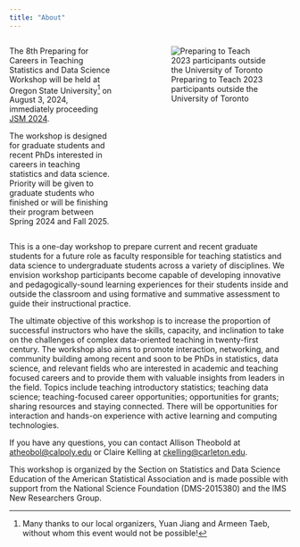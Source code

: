 ```yaml
---
title: "About"
---
```


::: columns
::: {.column width="40%"}
The 8th Preparing for Careers in Teaching Statistics and Data Science Workshop will be held at Oregon State University[^1] on August 3, 2024, immediately proceeding [JSM 2024](https://ww2.amstat.org/meetings/jsm/2024/).

The workshop is designed for graduate students and recent PhDs interested in careers in teaching statistics and data science.
Priority will be given to graduate students who finished or will be finishing their program between Spring 2024 and Fall 2025.

:::

::: {.column width="5%"}
:::

::: {.column width="55%"}
![Preparing to Teach 2023 participants outside the University of Toronto](images/ptt-2023.jpg)
:::
:::

[^1]: Many thanks to our local organizers, Yuan Jiang and Armeen Taeb, without whom this event would not be possible!

This is a one-day workshop to prepare current and recent graduate students for a future role as faculty responsible for teaching statistics and data science to undergraduate students across a variety of disciplines.
We envision workshop participants become capable of developing innovative and pedagogically-sound learning experiences for their students inside and outside the classroom and using formative and summative assessment to guide their instructional practice.

The ultimate objective of this workshop is to increase the proportion of successful instructors who have the skills, capacity, and inclination to take on the challenges of complex data-oriented teaching in twenty-first century.
The workshop also aims to promote interaction, networking, and community building among recent and soon to be PhDs in statistics, data science, and relevant fields who are interested in academic and teaching focused careers and to provide them with valuable insights from leaders in the field.
Topics include teaching introductory statistics; teaching data science; teaching-focused career opportunities; opportunities for grants; sharing resources and staying connected.
There will be opportunities for interaction and hands-on experience with active learning and computing technologies.

If you have any questions, you can contact Allison Theobold at [atheobol\@calpoly.edu](mailto:atheobol@calpoly.edu) or Claire Kelling at [ckelling\@carleton.edu](mailto:ckelling@carleton.edu).

This workshop is organized by the Section on Statistics and Data Science Education of the American Statistical Association and is made possible with support from the National Science Foundation (DMS-2015380) and the IMS New Researchers Group.
